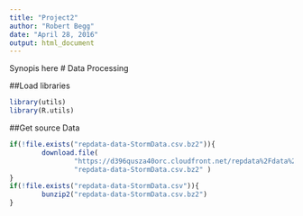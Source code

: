 ```yaml
---
title: "Project2"
author: "Robert Begg"
date: "April 28, 2016"
output: html_document
---
```

Synopis here
# Data Processing

##Load libraries
```r
library(utils)
library(R.utils)
```


##Get source Data
```r
if(!file.exists("repdata-data-StormData.csv.bz2")){
        download.file(
                "https://d396qusza40orc.cloudfront.net/repdata%2Fdata%2FStormData.csv.bz2",
                "repdata-data-StormData.csv.bz2" )    
}
if(!file.exists("repdata-data-StormData.csv")){
        bunzip2("repdata-data-StormData.csv.bz2")    
}
```



